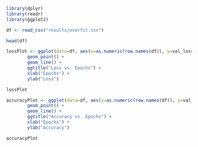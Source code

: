 
```r

library(dplyr)
library(readr)
library(ggplot2)

```


```r
df <- read_csv("results/overfit.csv")
```


```r

head(df)
```


```r

lossPlot <- ggplot(data=df, aes(x=as.numeric(row.names(df)), y=val_loss)) +
        geom_point() +
        geom_line() +
        ggtitle("Loss vs. Epochs") +
        xlab("Epochs") +
        ylab("Loss")

lossPlot
```

```r
accuracyPlot <- ggplot(data=df, aes(x=as.numeric(row.names(df)), y=val_accuracy)) +
        geom_point() +
        geom_line() +
        ggtitle("Accuracy vs. Epochs") +
        xlab("Epochs") +
        ylab("Accuracy")

accuracyPlot
```
